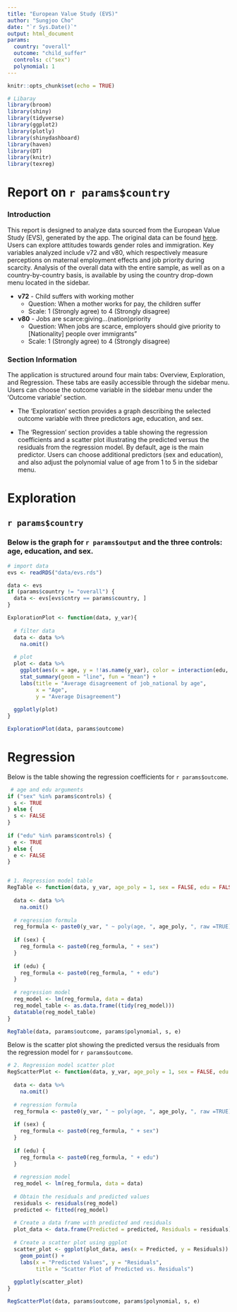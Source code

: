 ```yaml
---
title: "European Value Study (EVS)"
author: "Sungjoo Cho"
date: "`r Sys.Date()`"
output: html_document
params:
  country: "overall"
  outcome: "child_suffer"
  controls: c("sex")
  polynomial: 1
---
```


```r
knitr::opts_chunk$set(echo = TRUE)
```

```r
# Libaray
library(broom)
library(shiny)
library(tidyverse)
library(ggplot2)
library(plotly)
library(shinydashboard)
library(haven)
library(DT) 
library(knitr)
library(texreg)
```


# Report on `r params$country`

### Introduction

This report is designed to analyze data sourced from the European Value Study (EVS), generated by the app. The original data can be found [here](https://search.gesis.org/research_data/ZA7500). Users can explore attitudes towards gender roles and immigration. Key variables analyzed include v72 and v80, which respectively measure perceptions on maternal employment effects and job priority during scarcity. Analysis of the overall data with the entire sample, as well as on a country-by-country basis, is available by using the country drop-down menu located in the sidebar.

-   **v72** - Child suffers with working mother
    -   Question: When a mother works for pay, the children suffer
    -   Scale: 1 (Strongly agree) to 4 (Strongly disagree)
-   **v80** - Jobs are scarce:giving...(nation)priority
    -   Question: When jobs are scarce, employers should give priority to [Nationality] people over immigrants"
    -   Scale: 1 (Strongly agree) to 4 (Strongly disagree)


### Section Information

The application is structured around four main tabs: Overview, Exploration, and Regression. These tabs are easily accessible through the sidebar menu. Users can choose the outcome variable in the sidebar menu under the 'Outcome variable' section.

* The 'Exploration' section provides a graph describing the selected outcome variable with three predictors age, education, and sex.

* The 'Regression' section provides a table showing the regression coefficients and a scatter plot illustrating the predicted versus the residuals from the regression model. By default, age is the main predictor. Users can choose additional predictors (sex and education), and also adjust the polynomial value of age from 1 to 5 in the sidebar menu.


# Exploration

## `r params$country`

### Below is the graph for `r params$output` and the three controls: age, education, and sex.

```r
# import data
evs <- readRDS("data/evs.rds")

data <- evs
if (params$country != "overall") {
  data <- evs[evs$cntry == params$country, ]
}
```

```r
ExplorationPlot <- function(data, y_var){
  
  # filter data
  data <- data %>%
    na.omit()
  
  # plot
  plot <- data %>%
    ggplot(aes(x = age, y = !!as.name(y_var), color = interaction(edu, sex))) +  
    stat_summary(geom = "line", fun = "mean") +
    labs(title = "Average disagreement of job_national by age",
         x = "Age",
         y = "Average Disagreement") 
  
  ggplotly(plot)
}
```

```r
ExplorationPlot(data, params$outcome)
```


# Regression

Below is the table showing the regression coefficients for `r params$outcome`.

```r
 # age and edu arguments
if ("sex" %in% params$controls) {
  s <- TRUE
} else {
  s <- FALSE
}
    
if ("edu" %in% params$controls) {
  e <- TRUE
} else {
  e <- FALSE
}


# 1. Regression model table
RegTable <- function(data, y_var, age_poly = 1, sex = FALSE, edu = FALSE) {
  
  data <- data %>%
    na.omit()
  
  # regression formula
  reg_formula <- paste0(y_var, " ~ poly(age, ", age_poly, ", raw =TRUE)")
  
  if (sex) {
    reg_formula <- paste0(reg_formula, " + sex")
  }
  
  if (edu) {
    reg_formula <- paste0(reg_formula, " + edu")
  }
  
  # regression model
  reg_model <- lm(reg_formula, data = data)
  reg_model_table <- as.data.frame((tidy(reg_model)))
  datatable(reg_model_table)
}
```

```r
RegTable(data, params$outcome, params$polynomial, s, e)
```

Below is the scatter plot showing the predicted versus the residuals from the regression model for `r params$outcome`.

```r
# 2. Regression model scatter plot
RegScatterPlot <- function(data, y_var, age_poly = 1, sex = FALSE, edu = FALSE) {
  
  data <- data %>%
    na.omit()
  
  # regression formula
  reg_formula <- paste0(y_var, " ~ poly(age, ", age_poly, ", raw =TRUE)")
  
  if (sex) {
    reg_formula <- paste0(reg_formula, " + sex")
  }
  
  if (edu) {
    reg_formula <- paste0(reg_formula, " + edu")
  }
  
  # regression model
  reg_model <- lm(reg_formula, data = data)
  
  # Obtain the residuals and predicted values
  residuals <- residuals(reg_model)
  predicted <- fitted(reg_model)
  
  # Create a data frame with predicted and residuals
  plot_data <- data.frame(Predicted = predicted, Residuals = residuals)
  
  # Create a scatter plot using ggplot
  scatter_plot <- ggplot(plot_data, aes(x = Predicted, y = Residuals)) +
    geom_point() +
    labs(x = "Predicted Values", y = "Residuals",
         title = "Scatter Plot of Predicted vs. Residuals")
  
  ggplotly(scatter_plot)
}
```

```r
RegScatterPlot(data, params$outcome, params$polynomial, s, e)
```

